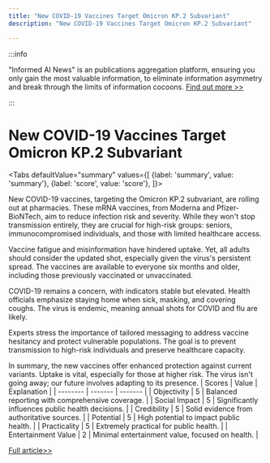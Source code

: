```yaml
---
title: "New COVID-19 Vaccines Target Omicron KP.2 Subvariant"
description: "New COVID-19 Vaccines Target Omicron KP.2 Subvariant"

---
```



:::info

"Informed AI News" is an publications aggregation platform, ensuring you only gain the most valuable information, to eliminate information asymmetry and break through the limits of information cocoons.  [Find out more >>](/)

:::

# New COVID-19 Vaccines Target Omicron KP.2 Subvariant


<Tabs
	defaultValue="summary"
	values={[
	{label: 'summary', value: 'summary'},
	{label: 'score', value: 'score'},
]}>
<TabItem value="summary">


New COVID-19 vaccines, targeting the Omicron KP.2 subvariant, are rolling out at pharmacies. These mRNA vaccines, from Moderna and Pfizer-BioNTech, aim to reduce infection risk and severity. While they won't stop transmission entirely, they are crucial for high-risk groups: seniors, immunocompromised individuals, and those with limited healthcare access.

Vaccine fatigue and misinformation have hindered uptake. Yet, all adults should consider the updated shot, especially given the virus's persistent spread. The vaccines are available to everyone six months and older, including those previously vaccinated or unvaccinated.

COVID-19 remains a concern, with indicators stable but elevated. Health officials emphasize staying home when sick, masking, and covering coughs. The virus is endemic, meaning annual shots for COVID and flu are likely.

Experts stress the importance of tailored messaging to address vaccine hesitancy and protect vulnerable populations. The goal is to prevent transmission to high-risk individuals and preserve healthcare capacity.

In summary, the new vaccines offer enhanced protection against current variants. Uptake is vital, especially for those at higher risk. The virus isn't going away; our future involves adapting to its presence.
</TabItem>
<TabItem value="score">
	| Scores     | Value   | Explanation |
	| -------- | ------- | ------- |
	| Objectivity  | 5    | Balanced reporting with comprehensive coverage.    |
	| Social Impact | 5     | Significantly influences public health decisions.    |
	| Credibility    | 5    | Solid evidence from authoritative sources.    |
	| Potential    | 5    | High potential to impact public health.    |
	| Practicality    | 5    | Extremely practical for public health.    |
	| Entertainment Value    | 2    | Minimal entertainment value, focused on health.    |
</TabItem>
</Tabs>

[Full article>>](https://ici.radio-canada.ca/rci/en/news/2109809/updated-covid-19-vaccines-roll-out-at-pharmacies)
